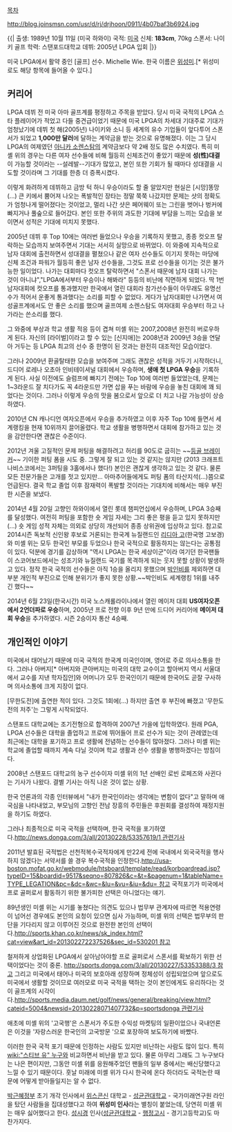 [[목차]]

http://blog.joinsmsn.com/usr/d/rj/drjhoon/0911/4b07baf3b6924.jpg

{{|
출생: 1989년 10월 11일 (미국 하와이)
국적: [[미국]]
신체: '''183cm''', 70kg 
스폰서: 나이키 골프 
학력: 스탠포드대학교 
데뷔: 2005년 LPGA 입회
|}}

미국 LPGA에서 활약 중인 [골프] 선수. Michelle Wie. 한국 이름은 [[위성미]].[* 위성미로도 해당 항목에 들어올 수 있다.]

== 커리어 ==
LPGA 데뷔 전 미국 아마 골프계를 평정하고 주목을 받았다. 당시 미국 국적의 LPGA 스타 플레이어가 적었고 다들 중견급이었기 때문에 미국 LPGA의 차세대 기대주로 기대가 엄청났기에 데뷔 첫 해(2005년) 나이키와 소니 등 세계의 유수 기업들이 앞다투어 스폰서가 되었고 '''1,000만 달러'''에 달하는 계약금을 받는 것으로 유명해졌다. 이는 그 당시 LPGA의 여제였던 [[아니카 소렌스탐]]의 계약금보다 약 2배 정도 많은 수치였다. 특히 미셸 위의 경우는 다른 여자 선수들에 비해 월등히 신체조건이 좋았기 때문에 '''성(性)대결'''이 가능할 것이라는 --설레발--기대가 많았고, 본인 또한 기회가 될 때마다 성대결을 시도할 것이라며 그 기대를 한층 더 증폭시켰다.

이렇게 화려하게 데뷔하고 금방 턱 하니 우승이라도 할 줄 알았지만 현실은 [시망]똥망(...) 큰 키에서 뿜어져 나오는 폭발적인 장타는 정말 쭉쭉 나갔지만 문제는 샷의 정확도가 엄청나게 떨어졌다는 것이었고, 멀리 나간 샷은 페어웨이 또는 그린을 벗어나 벙커에 빠지거나 풀숲으로 들어갔다. 본인 또한 주위의 과도한 기대에 부담을 느끼는 모습을 보이면서 성적은 기대에 미치지 못했다. 

2005년 데뷔 후 Top 10에는 여러번 들었으나 우승을 기록하지 못했고, 종종 컷오프 탈락하는 모습까지 보여주면서 기대는 서서히 실망으로 바뀌었다. 이 와중에 지속적으로 남자 대회에 출전하면서 성대결을 펼쳤으나 같은 여자 선수들도 이기지 못하는 마당에 신체 조건과 파워가 월등히 좋은 남자 선수들을, 그것도 프로 선수들을 이기는 것은 불가능한 일이었다. 나가는 대회마다 컷오프 탈락하면서 "스폰서 때문에 남자 대회 나가는 것이 아니냐","LPGA에서부터 우승이나 해봐라" 등등의 비난에 직면하게 되었다. 딱 1번 남자대회에 컷오프를 통과했지만 한국에서 열린 대회라 참가선수들이 아무래도 유명선수가 적어서 운좋게 통과했다는 소리를 피할 수 없었다. 게다가 남자대회만 나가면서 여성골프계에서도 안 좋은 소리를 했으며 골프여제 소렌스탐도 여자대회 우승부터 하고 나가라는 쓴소리를 했다. 

그 와중에 부상과 학교 생활 적응 등이 겹쳐 미셸 위는 2007,2008년 완전히 버로우하게 된다. 자신의 [라이벌]이라고 할 수 있는 [신지애]는 2008년과 2009년 3승을 연달아 거두는 등 LPGA 최고의 선수 중 한명이 된 것과는 완전히 대조적인 모습이었다.

그러나 2009년 환골탈태한 모습을 보여주며 그래도 괜찮은 성적을 거두기 시작하더니, 드디어 로레나 오초아 인비테이셔널 대회에서 우승하며, '''생애 첫 LPGA 우승'''을 기록하게 된다. 사실 이전에도 슬럼프에 빠지기 전에는 Top 10에 여러번 들었었는데, 문제는 1~3라운드 잘 치다가도 꼭 4라운드만 가면 삽을 푸는 바람에 우승을 놓친 대회에 꽤 되었다는 것이다. 그러나 이렇게 우승의 맛을 봄으로서 앞으로 더 치고 나갈 가능성이 상승하였다.

2010년 CN 캐나디언 여자오픈에서 우승을 추가하였고 이후 자주 Top 10에 들면서 세계랭킹을 현재 10위까지 끌어올렸다. 학교 생활을 병행하면서 대회에 참가하고 있는 것을 감안한다면 괜찮은 수준이다.

2012년 겨울 고질적인 문제 퍼팅을 해결하려고 허리를 90도로 굽히는 ~~[[등골 브레이커]]~~ 기이한 퍼팅 폼을 시도 중. 그렇게 잘 되고 있는 것 같지는 않지만 (2013 크래프트 나비스코에서는 3퍼팅을 3홀에서나 했다!) 본인은 괜찮게 생각하고 있는 것 같다. 물론 모든 전문가들은 고개를 젓고 있지만... 아마추어들에게도 퍼팅 폼의 타산지석(...)쯤으로 언급된다. 결국 학교 졸업 이후 잠재력이 폭발할 것이라는 기대치에 비해서는 매우 부진한 시즌을 보냈다.

2014년 4월 20일 고향인 하와이에서 열린 롯데 챔피언십에서 우승하며, LPGA 3승째를 달성했다. 여전히 퍼팅을 포함한 숏 게임 자세는 그리 좋은 평을 듣고 있지 못하지만(...) 숏 게임 성적 자체는 의외로 상당히 개선되어 종종 상위권에 입상하고 있다. 참고로 2014시즌 독보적 신인왕 후보로 거론되는 한국계 뉴질랜드인 [[리디아 고]](한국명 고보경)와 미셸 위는 모두 한국인 부모를 두었으나 한국 국적으로 활동하지는 않는다는 공통점이 있다. 덕분에 경기를 감상하며 "역시 LPGA는 한국 세상이군"이라 여기던 한국팬들이 스코어보드에서는 성조기와 뉴질랜드 국기를 목격하게 되는 웃지 못할 상황이 발생하고 있다. 정작 한국 국적의 선수들은 아직 1승을 올리지 못했으며 [[박인비]]를 제외하면 대부분 개인적 부진으로 인해 분위기가 좋지 못한 상황.~~박인비도 세계랭킹 1위를 내주긴 했다~~

2014년 6월 23일(한국시간) 미국 노스캐롤라이나에서 열린 메이저 대회 '''US여자오픈에서 2언더파로 우승'''하며, 2005년 프로 전향 이후 9년 만에 드디어 커리어에 '''메이저 대회 우승'''을 추가하였다. 시즌 2승이자 통산 4승째.

== 개인적인 이야기 ==
미국에서 태어났기 때문에 미국 국적의 한국계 미국인이며, 영어로 주로 의사소통을 한다. 그러나 아버지[* 아버지와 큰아버지는 미국의 대학 교수이고 할아버지 역시 서울대에서 교수를 지낸 학자집안]와 어머니가 모두 한국인이기 때문에 한국어도 곧잘 구사하며 의사소통에 크게 지장이 없다.

[무한도전]에 출연한 적이 있다. 그것도 1회에(...) 하지만 출연 후 부진에 빠졌고 '무한도전의 저주'는 그렇게 시작되었다.

스탠포드 대학교에는 조기전형으로 합격하여 2007년 가을에 입학하였다. 원래 PGA, LPGA 선수들은 대학을 졸업하고 프로에 뛰어들어 프로 선수가 되는 것이 관례였는데 최근에는 대학을 포기하고 프로 생활에 전념하는 선수들이 많아졌다. 그러나 미셸 위는 학교에 졸업할 때까지 계속 다닐 것이며 학교 생활과 선수 생활을 병행하겠다는 방침이다.

2008년 스탠포드 대학교의 농구 선수이자 미셸 위의 1년 선배인 로빈 로페즈와 사귄다는 기사가 나왔다. 결별 기사는 아직 나온 것이 없는 상황.

한국 언론과의 각종 인터뷰에서 "내가 한국인이라는 생각에는 변함이 없다"고 말하며 애국심을 나타내었고, 부모님의 고향인 전남 장흥의 주민들은 후원회를 결성하여 재정지원을 하기도 하였다.

그러나 최종적으로 미국 국적을 선택하며, 한국 국적을 포기하였다.[[http://news.donga.com/3/all/20130228/53357619/1 관련기사]]

2011년 발효된 국적법은 선천적복수국적자에게 만22세 전에 국내에서 외국국적을 행사하지 않겠다는 서약서를 쓸 경우 복수국적을 인정한다.[[http://usa-boston.mofat.go.kr/webmodule/htsboard/template/read/korboardread.jsp?typeID=15&boardid=9517&seqno=807826&c=&t=&pagenum=1&tableName=TYPE_LEGATION&pc=&dc=&wc=&lu=&vu=&iu=&du= 참고]] 국적포기가 미국에서 프로 골퍼로서 활동하기 위한 불가피한 선택은 아니었다는 얘기.

89년생인 미셸 위는 시기를 놓쳤다는 의견도 있으나 법무부 관계자에 따르면 적용연령이 넘어선 경우에도 본인의 요청이 있으면 심사 가능하며, 미셸 위의 선택은 법무부의 판단을 기다리지 않고 이루어진 것으로 완전한 본인의 선택이다.[[http://sports.khan.co.kr/news/sk_index.html?cat=view&art_id=201302272237526&sec_id=530201 참고]]  

철저하게 상업화된 LPGA에서 살아남아야할 프로 골퍼로서 스폰서를 확보하기 위한 선택이었다는 것이 중론. [[http://sports.donga.com/3/all/20130227/53353388/3 참고]]
그리고 미국에서 태어나 미국의 보호아래 성장하며 정체성이 성립되었으며 앞으로도 미국에서 생활할 것이므로 여러모로 미국 국적을 택하는 것이 본인에게도 유리하다는 것이 골프계의 시각이다.[[http://sports.media.daum.net/golf/news/general/breaking/view.html?cateid=5004&newsid=20130228071407732&p=sportsdonga 관련기사]]

애초에 미셸 위의 '고국행'은 스폰서가 주도한 수익성 마켓팅의 일환이었으나 국내언론은 이것을 '자랑스러운 한국인의 고국방문 '으로 포장하여 보도하기에 바빴다. 

이러한 한국 국적 포기 때문에 인정하는 사람도 있지만 비난하는 사람도 많이 있다. 특히 [[wiki:"스티브 유" 누구와]] 비교하면서 비난을 받고 있다. 물론 아무리 그래도 그 누구보다는 나은 편이지만, 그동안 미셸 위를 응원해주었던 팬들의 일부 중에서는 배신당했다고 느낄 수 있기 때문이다. 훗날 미래에 미셸 위가 다시 한국에 온다 하더라도 국적논란 때문에 어떻게 받아들일지는 알 수 없다.

[[박근혜정부]] 초기 개각 인사에서 [[위스콘신]] 대학교 - [[성균관대학교]] - 국가미래연구원 라인을 탔던 사람들을 집대성했다고 하여 '''위성미 인사'''라는 별칭이 붙었는데, 당연히 미셸 위는 매우 싫어했다고 한다. [[성시경]] 인사([[성균관대학교]] - [[행정고시]] - 경기고등학교)도 마찬가지다.
